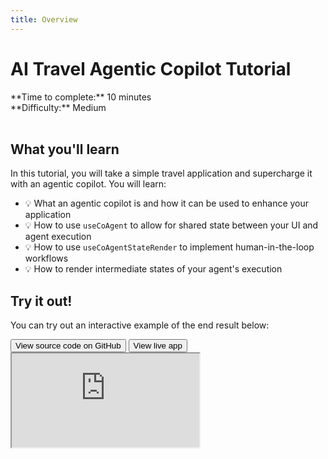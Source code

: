 ```yaml
---
title: Overview
---
```


# AI Travel Agentic Copilot Tutorial

<div>
  <div>**Time to complete:** 10 minutes</div>
  <div>**Difficulty:** Medium</div>
</div>

<br />

## What you'll learn

In this tutorial, you will take a simple travel application and supercharge it with an agentic copilot. You will learn:

- 💡 What an agentic copilot is and how it can be used to enhance your application
- 💡 How to use `useCoAgent` to allow for shared state between your UI and agent execution
- 💡 How to use `useCoAgentStateRender` to implement human-in-the-loop workflows
- 💡 How to render intermediate states of your agent's execution

## Try it out!

You can try out an interactive example of the end result below:

<div className="flex flex-row gap-2">
  <Link href="https://github.com/CopilotKit/CopilotKit/tree/main/examples/coagents-travel?ref=travel-tutorial" className="no-underline" target="_blank">
    <button className="bg-neutral-800 text-white px-4 py-2 rounded-lg flex items-center gap-2 mt-2 font-medium">
      <FaGithub className="w-4 h-4" />
      <span>View source code on GitHub</span>
    </button>
  </Link>

  <Link href="https://examples-coagents-ai-travel-app.vercel.app/" className="no-underline" target="_blank">
    <button className="bg-neutral-800 text-white px-4 py-2 rounded-lg flex items-center gap-2 mt-2 font-medium">
      <FaGithub className="w-4 h-4" />
      <span>View live app</span>
    </button>
  </Link>
</div>

<iframe src="https://examples-coagents-ai-travel-app.vercel.app/" className="w-full h-[800px] mt-4 rounded-lg" />

In the next step, we'll checkout the repo, install dependencies, and start the project locally.